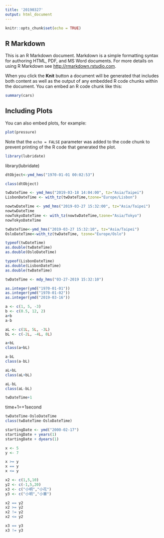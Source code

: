 ```yaml
---
title: '20190327'
output: html_document
---
```


```r
knitr::opts_chunk$set(echo = TRUE)
```

## R Markdown

This is an R Markdown document. Markdown is a simple formatting syntax for authoring HTML, PDF, and MS Word documents. For more details on using R Markdown see <http://rmarkdown.rstudio.com>.

When you click the **Knit** button a document will be generated that includes both content as well as the output of any embedded R code chunks within the document. You can embed an R code chunk like this:

```r
summary(cars)
```

## Including Plots

You can also embed plots, for example:

```r
plot(pressure)
```

Note that the `echo = FALSE` parameter was added to the code chunk to prevent printing of the R code that generated the plot.
```r
library(lubridate)
```

library(lubridate)

```r
dtObject<-ymd_hms("1970-01-01 00:02:53") 
```

```r
class(dtObject)
```

```r
twDateTime <- ymd_hms("2019-03-18 14:04:00", tz="Asia/Taipei")
LisbonDateTime <- with_tz(twDateTime,tzone="Europe/Lisbon")
```

```r
nowtwDateTime <- ymd_hms("2019-03-27 15:32:00", tz="Asia/Taipei")
nowtwDateTime
nowTokyoDateTime <- with_tz(nowtwDateTime,tzone="Asia/Tokyo")
nowTokyoDateTime
```

```r
twDateTime<-ymd_hms("2019-03-27 15:32:10", tz="Asia/Taipei")
OsloDateTime<-with_tz(twDateTime, tzone="Europe/Oslo")
```

```r
typeof(twDateTime)
as.double(twDateTime)
as.double(OsloDateTime)
```

```r
typeof(LisbonDateTime)
as.double(LisbonDateTime)
as.double(twDateTime)
```

```r
twDateTime <- mdy_hms("03-27-2019 15:32:10")
```

```r
as.integer(ymd("1970-01-01"))
as.integer(ymd("1970-01-02"))
as.integer(ymd("2019-03-16"))
```

```r
a <- c(1, 5, -3)
b <- c(0.5, 12, 2)
a+b
a-b
```

```r
aL <- c(1L, 5L, -3L)
bL <- c(-2L, -4L, 8L)

a+bL
class(a+bL)

a-bL
class(a-bL)

aL+bL
class(aL+bL)

aL-bL
class(aL-bL)
```

```r
twDateTime+1
```
time+1=+1second

```r
twDateTime-OsloDateTime
class(twDateTime-OsloDateTime)
```

```r
startingDate <- ymd("2000-02-17")
startingDate + years(1)
startingDate + dyears(1)
```

```r
x <- 5
y <- 7
```

```r
x >= y
x == y
x <= y

```

```r
x2 <- c(1,5,10)
y2 <- c(-1,5,20)
x3 <- c("小明","小花")
y3 <- c("小明","小華")

x2 == y2
x2 >= y2
x2 != y2
x2 <= y2

x3 == y3
x3 != y3
```


